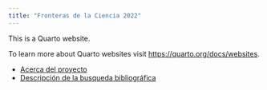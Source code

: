 ```yaml
---
title: "Fronteras de la Ciencia 2022"
---
```


This is a Quarto website.

To learn more about Quarto websites visit <https://quarto.org/docs/websites>.


* [Acerca del proyecto](about.qmd)
* [Descripción de la busqueda bibliográfica](1.Busqueda_bibliografica.qmd)